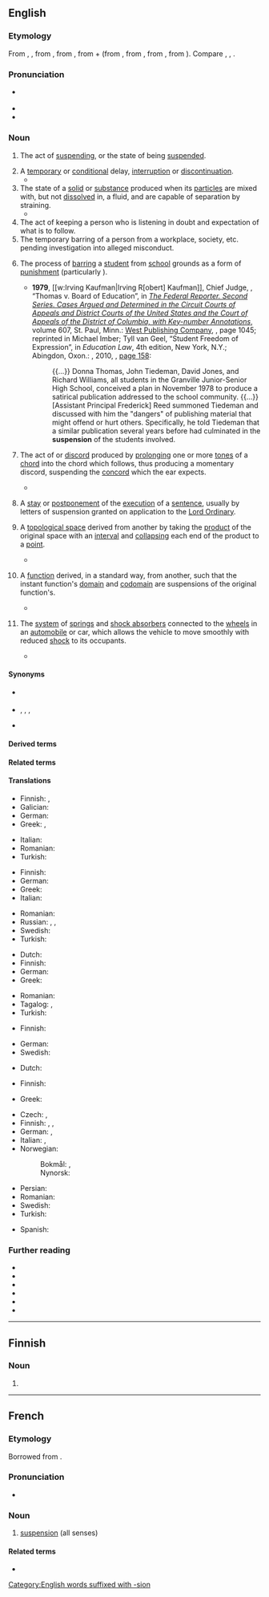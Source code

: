 {{also|Suspension|suspensión}}
==English==
{{was wotd|2017|July|5}}
{{multiple images
|direction = vertical
|image1 = 2010 Golden Gate Bridge.jpg
|caption1 = The [[Golden Gate Bridge]], a [[suspension bridge]] ''(sense 1)'' in [[California]], USA
|image2 = Suspension example 1.PNG
|caption2 = The [[treble C]] indicated in red has been held over from the first [[chord]] into the second chord, thus creating a suspension ''(sense 7)''
|image3 = Suspension.svg
|caption3 = A suspension ''(sense 9)'' in [[topology]]. The blue lines indicate the original space, and the green lines the end points which have [[collapse#Verb|collapsed]] to [[point#Noun|points]]
|image4 = Sospensioneprima Bandini.JPG
|caption4 = The rear suspension ''(sense 11)'' of the [[w:Bandini 1100 (1946)|Bandini 1100]], a [[car]] first produced in [[Italy]] in 1946
}}

===Etymology===
From {{der|en|LL.|suspensiō}}, {{m|la|suspensiōnem||[[arching#Noun|arching]], [[vaulting#Noun|vaulting]]; suspension}}, from {{m|la|suspendēre}}, from {{m|la|suspendō||to [[hang up]], to [[suspend]]}}, from {{m|la|sub-||''prefix meaning ‘[[under]]’''}} + {{m|la|pendere}} (from {{m|la|pendō||to [[hang#Verb|hang]], to [[suspend]]}}, from {{der|en|itc-pro|*pendō||to hang, to put in a hanging position}}, from {{der|en|ine-pro|*(s)péndeti|*(s)pénd-e-ti}}, from {{m|ine-pro|*(s)pend-||to [[pull#Verb|pull]]; to [[spin#Verb|spin]]}}). Compare {{cog|xno|suspensiun}}, {{cog|fr|suspension}}, {{cog|oc|suspensio}}.

===Pronunciation===
* {{a|RP|GA}} {{IPA|/səˈspɛnʃən/|lang=en}}
* {{audio|en-au-suspension.ogg|Audio (AU)|lang=en}}
* {{hyphenation|sus|pen|sion|lang=en}}

===Noun===
{{en-noun|~}}

# The act of [[suspending]], or the state of being [[suspended]].
#: {{ux|en|'''suspension''' from a hook}}
# A [[temporary]] or [[conditional]] delay, [[interruption]] or [[discontinuation]].
#* {{quote-book|editor=Harvey Yakowitz|chapter=Recycled Materials Program in Response to the Resource Conservation and Recovery Act|title=The National Bureau of Standards Office of Recycled Materials, 1976–1982|series=NBS Special Publication|seriesvolume=662|location=Washington, D.C.|publisher=[[w:United States Government Publishing Office|United States Government Printing Office]]|month=September|year=1983|page=52|pageurl=https://books.google.com/books?id=WBF9K7NlgAAC&pg=PA52|oclc=711639795|passage=Fear of dioxin emissions led to '''suspension''' of efforts to establish a waste-to-energy plant at the Brooklyn Navy yard.}}
# The state of a [[solid]] or [[substance]] produced when its [[particle]]s are mixed with, but not [[dissolve|dissolved]] in, a fluid, and are capable of separation by straining.
#* {{quote-book|author=M. W. Hubbell|chapter=Chemistry|title=The Fundamentals of Nuclear Power Generation: Questions and Answers|location=Bloomington, Ind.|publisher={{w|AuthorHouse}}|date=8 August 2011|page=216|pageurl=https://books.google.com/books?id=nOw4raXFeS8C&pg=PA216|isbn=978-1-4634-2441-1|passage=As the solids clump together, they get heavier causing them to fall out of '''suspension''' in the water.}}
# The act of keeping a person who is listening in doubt and expectation of what is to follow.
# The temporary barring of a person from a workplace, society, etc. pending investigation into alleged misconduct.
# {{lb|en|education}} The process of [[bar#Verb|barring]] a [[student]] from [[school]] grounds as a form of [[punishment]] (particularly {{l|en|out-of-school suspension}}).
#: {{ux|en|'''suspension''' from school as a disciplinary measure}}
#* '''1979''', [[w:Irving Kaufman|Irving R[obert] Kaufman]], Chief Judge, {{w|United States Court of Appeals for the Second Circuit}}, “Thomas v. Board of Education”, in ''[[w:Federal Reporter|The Federal Reporter. Second Series. Cases Argued and Determined in the Circuit Courts of Appeals and District Courts of the United States and the Court of Appeals of the District of Columbia, with Key-number Annotations]]'', volume 607, St. Paul, Minn.: [[w:West (publisher)|West Publishing Company]], <small>{{OCLC|891573999}}</small>, page 1045; reprinted in Michael Imber; Tyll van Geel, “Student Freedom of Expression”, in ''Education Law'', 4th edition, New York, N.Y.; Abingdon, Oxon.: {{w|Routledge}}, 2010, <small>{{ISBN|978-0-415-99613-6}}</small>, [https://books.google.com/books?id=wE2OAgAAQBAJ&pg=PA158 page 158]:
#*: {{...}} Donna Thomas, John Tiedeman, David Jones, and Richard Williams, all students in the Granville Junior-Senior High School, conceived a plan in November 1978 to produce a satirical publication addressed to the school community. {{...}} [Assistant Principal Frederick] Reed summoned Tiedeman and discussed with him the "dangers" of publishing material that might offend or hurt others. Specifically, he told Tiedeman that a similar publication several years before had culminated in the '''suspension''' of the students involved.
# {{lb|en|music}} The act of or [[discord]] produced by [[prolong]]ing one or more [[tone#Noun|tones]] of a [[chord]] into the chord which follows, thus producing a momentary discord, suspending the [[concord]] which the ear expects.
#* {{quote-book|author=Zoe Browder Doll|chapter=Phantom Rhythms, Hidden Harmonies: The Use of the ''Sostenuto'' Pedal in [[w:Luciano Berio|Berio]]’s ''Sequenza IV'' for Piano, ''Leaf'' and ''Sonata''|editor=Janet K. Halfyard|title=Berio's Sequenzas: Essays on Performance, Composition and Analysis|location=Aldershot, Hampshire; Burlington, Vt.|publisher={{w|Ashgate Publishing}}|year=2007|page=62|pageurl=https://books.google.com/books?id=nmA7d7kjynoC&pg=PA62|isbn=978-0-7546-5445-2|passage=As in ''{{w|Sequenza IV}}'', the '''suspension''' of the chord creates several different layers of activity, which can be understood by looking at the right hand's chord in bar two.}}
# {{lb|en|Scotland|law}} A [[stay]] or [[postponement]] of the [[execution]] of a [[sentence]], usually by letters of suspension granted on application to the [[Lord Ordinary]].
# {{lb|en|topology}} A [[topological space]] derived from another by taking the [[product]] of the original space with an [[interval]] and [[collapse|collapsing]] each end of the product to a [[point]].
#* {{quote-book|author=H. Rasmussen|chapter=Strategy-proofness of Continuous Aggregation Maps|editor=Geoffrey M. Heal|title=Topological Social Choice: With 45 Figures|series={{w|Social Choice and Welfare}}|seriesvolume=vol. 14, no. 2, 1997|location=Berlin|publisher=[[w:Springer Science+Business Media|Springer-Verlag]]|year=2012|page=110|pageurl=https://books.google.com/books?id=yi7vCAAAQBAJ&pg=PA110|doi=10.1007/978-3-642-60891-9|isbn=978-3-642-64599-0|passage=To get an intuitive feeling for the characteristics of <math>H'</math>-spaces, it is instructive to consider an important class of such spaces, the '''''suspensions'''''. The '''suspension''' of an arbitrary topological space <math>Y</math> is defined to be the quotient space of <math>Y \times I</math> where <math>Y \times 0</math> is identified to one point and <math>Y \times 1</math> is identified to another point. For example, the '''suspension''' of a circle is a cylinder with the two ends collapsed into one point each; in other words, a space homeomorphic to a sphere.}}
# {{lb|en|topology}} A [[function]] derived, in a standard way, from another, such that the instant function's [[domain]] and [[codomain]] are suspensions of the original function's.
#* {{quote-book|author=Paul Arne Østvær|chapter=Preliminaries|title=Homotopy Theory of C*-Algebras|series=Frontiers in Mathematics|location=Basel|publisher={{w|Birkhäuser}}, [[w:Springer Science+Business Media|Springer Basel]]|year=2010|page=17|pageurl=https://books.google.com/books?id=eY1UGPCS1ugC&pg=PA17|doi=10.1007/978-3-0346-0565-6|isbn=978-3-0346-0564-9|passage=A model category is called pointed if the initial object and terminal object are the same. The homotopy category of any pointed model category acquires a '''suspension''' functor denoted by <math>\Sigma</math>. It turns out that <math>\text{Ho}(M)</math> is a pre-triangulated category in a natural way{{nb...}}. When the '''suspension''' is an equivalence, <math>M</math> is called a stable model category, and in this case <math>\text{Ho}(M)</math> becomes a triangulated category{{nb...}}.}}
# {{lb|en|vehicle}} The [[system]] of [[spring#Noun|springs]] and [[shock absorber]]s connected to the [[wheel#Noun|wheels]] in an [[automobile]] or car, which allows the vehicle to move smoothly with reduced [[shock#Noun|shock]] to its occupants.
#* {{quote-book|author=Chuck Edmondson|chapter=Steering and Suspension|title=Fast Car Physics|location=Baltimore, Md.|publisher=[[w:Johns Hopkins University Press|The Johns Hopkins University Press]]|year=2011|page=151|pageurl=https://books.google.com/books?id=L-RJGqkRWG4C&pg=PA151|isbn=978-0-8018-9822-8|passage=If you drive over a speed bump, the left and right tires push the '''suspension''' upward at the same time.}}

====Synonyms====
* {{sense|education}} {{l|en|out-of-school suspension}}
* {{sense|temporary or conditional delay}} {{l|en|halt}}, {{l|en|intermission}}, {{l|en|interruption}}, {{l|en|stop}}
* {{sense|music}} {{l|en|syncope}}

====Derived terms====
{{der4|lang=en
|4-3 suspension
|7-6 suspension
|9-8 suspension
|air suspension
|biosuspension
|cryosuspension
|in-school suspension
|nanosuspension
|out-of-school suspension
|pleas in suspension
|points of suspension
|presuspension
|resuspension
|suspension bridge
|suspension of arms
|suspension of disbelief
|suspension scale
|suspensionless
|willing suspension of disbelief
|suspension scale
|unsuspension
|colposuspension}}

====Related terms====
{{rel4|suspend|suspendable|suspender|suspense|suspenseful|suspensefully|suspensefulness|suspenseless|suspenser|suspensive|suspensively|suspensiveness|suspensorium|lang=en}}

====Translations====
{{trans-top|act of suspending or state of being suspended}}
* Finnish: {{t+|fi|keskeytys}}, {{t+|fi|peruutus}}
* Galician: {{t|gl|suspensión|f}}
* German: {{t|de|Aussetzung|f}}
* Greek: {{t+|el|ανάρτηση|f}}, {{t+|el|κρέμασμα|n}}
{{trans-mid}}
* Italian: {{t+|it|sospensione}}
* Romanian: {{t+|ro|suspendare|f}}
* Turkish: {{t|tr|askıya alma}}
{{trans-bottom}}

{{trans-top|temporary or conditional delay, interruption or discontinuation}}
* Finnish: {{t+|fi|keskeytys}}
* German: {{t|de|Aussetzung|f}}
* Greek: {{t+|el|διαθεσιμότητα|f}}
* Italian: {{t+|it|sospensione}}
{{trans-mid}}
* Romanian: {{t+|ro|suspendare|f}}
* Russian: {{t+|ru|приостановле́ние|n}}, {{t+|ru|приостано́вка|n}}, {{t+|ru|прекраще́ние|n}}
* Swedish: {{t+|sv|suspendering|c}}
* Turkish: {{t+|tr|durdurma}}
{{trans-bottom}}

{{trans-top|state of a solid when mixed with, but not dissolved in a fluid}}
* Dutch: {{t+|nl|suspensie}}
* Finnish: {{t+|fi|suspensio}}
* German: {{t|de|Suspension|f}}
* Greek: {{t+|el|αιώρημα|n}}
{{trans-mid}}
* Romanian: {{t+|ro|suspensie|f}}
* Tagalog: {{t|tl|malabitin}}, {{t|tl|kabitnan}}
* Turkish: {{t+|tr|süspansiyon}}
{{trans-bottom}}

{{trans-top|act of keeping a person listening in doubt and expectation}}
* Finnish: {{t+|fi|jännitys}}
{{trans-mid}}
* German: {{t+|de|Spannung|f}}
* Swedish: {{t+|sv|spänning|c}}
{{trans-bottom}}

{{trans-top|music: prolonging of one or more tones of a chord into the chord which follows}}
* Dutch: {{t|nl|voorhouding|f}}
{{trans-mid}}
* Finnish: {{t+|fi|pidätys}}
{{trans-bottom}}

{{trans-top|Scots law: stay or postponement of the execution of a sentence}}
* Greek: {{t+|el|εκκρεμότητα|f}}
{{trans-mid}}
{{trans-bottom}}

{{trans-top|vehicle: system of springs and shock absorbers connected to the wheels in an automobile}}
* Czech: {{t|cs|odpružení|n}}, {{t|cs|pérování|n}}
* Finnish: {{t+|fi|pyöräntuenta}}, {{t|fi|pyöränripustus}}, {{t|fi|[[ripustus|ripustukset]]|p}}
* German: {{t|de|Aufhängung|f}}, {{t|de|Federung|f}}
* Italian: {{t+|it|sospensione|f}}, {{t+|it|balestra|f}}
* Norwegian:
*: Bokmål: {{t|nb|fjæring|m|f}}, {{t|nb|hjuloppheng|n}}
*: Nynorsk: {{t|nn|hjuloppheng|n}}
{{trans-mid}}
* Persian: {{t|fa|سیستم تعلیق|tr=sistem-e ta'liq|sc=fa-Arab}}
* Romanian: {{t+|ro|suspensie|f}}
* Swedish: {{t|sv|upphängning|c}}
* Turkish: {{t+|tr|amortisör}}
{{trans-bottom}}

{{checktrans-top}}
* Spanish: {{t+check|es|suspensión}}
{{trans-mid}}
{{trans-bottom}}

===Further reading===
* {{pedia}}
* {{pedia|suspension (chemistry)}}
* {{pedia|suspension (music)}}
* {{pedia|suspension (punishment)}}
* {{pedia|suspension (topology)}}
* {{pedia|suspension (vehicle)}}

[[Category:English words suffixed with -sion]]

----

==Finnish==

===Noun===
{{head|fi|noun form}}

# {{fi-form of|case=genitive|pl=singular|suspensio}}

----

==French==

===Etymology===
Borrowed from {{bor|fr|la|suspensio|suspensiō, suspensiōnem}}.

===Pronunciation===
* {{fr-IPA}}

===Noun===
{{fr-noun|f}}

# [[#English|suspension]] (all senses)

====Related terms====
* {{l|fr|suspendre}}
